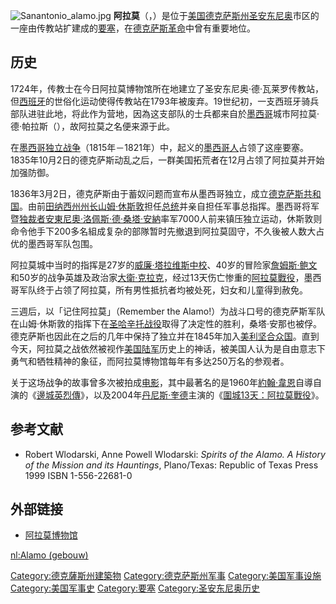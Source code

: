 {{noteTA
|G1=USState}}
[[File:Sanantonio_alamo.jpg|thumb]]
{{Location map
 |USA Texas
 |label=阿拉莫
 |lon_dir=W
 |lat_dir=N
 |lat_deg=29|lat_min=25|lat_sec=33
 |lon_deg=98|lon_min=29|lon_sec=10
 |position=right
 |width=200
 |float=right
 |caption=阿拉莫的位置
}}
'''阿拉莫'''（{{lang-en|'''Alamo Mission'''}}，{{lang-es|'''Mission San Antonio de Valero'''}}）是位于[[美国|美国]][[德克萨斯州|德克萨斯州]][[圣安东尼奥_(得克萨斯州)|圣安东尼奥]]市区的一座由传教站扩建成的[[要塞|要塞]]，在[[德克萨斯革命|德克萨斯革命]]中曾有重要地位。

== 历史 ==
1724年，传教士在今日阿拉莫博物馆所在地建立了圣安东尼奥·德·瓦莱罗传教站，但[[西班牙|西班牙]]的世俗化运动使得传教站在1793年被废弃。19世纪初，一支西班牙骑兵部队进驻此地，将此作为营地，因為这支部队的士兵都来自於[[墨西哥|墨西哥]]城市阿拉莫·德·帕拉斯（{{lang|es|Alamo de Parras}}），故阿拉莫之名便来源于此。

在[[墨西哥独立战争|墨西哥独立战争]]（1815年－1821年）中，起义的[[墨西哥人|墨西哥人]]占领了这座要塞。1835年10月2日的德克萨斯动乱之后，一群美国拓荒者在12月占领了阿拉莫并开始加强防御。

1836年3月2日，德克萨斯由于蓄奴问题而宣布从墨西哥独立，成立[[德克萨斯共和国|德克萨斯共和国]]。由前[[田纳西州|田纳西州]][[州长|州长]][[山姆·休斯敦|山姆·休斯敦]]担任[[总统|总统]]并亲自担任军事总指挥。墨西哥将军暨[[独裁者|独裁者]][[安東尼奧·洛佩斯·德·桑塔·安納|安東尼奧·洛佩斯·德·桑塔·安納]]率军7000人前来镇压独立运动，休斯敦则命令他手下200多名組成复杂的部隊暂时先撤退到阿拉莫固守，不久後被人数大占优的墨西哥军队包围。

阿拉莫城中当时的指挥是27岁的[[威廉·塔拉维斯|威廉·塔拉维斯]][[中校|中校]]、40岁的冒险家[[詹姆斯·鲍文|詹姆斯·鲍文]]和50岁的战争英雄及政治家[[大卫·克洛科特|大衛·克拉克]]，经过13天伤亡惨重的[[阿拉莫戰役|阿拉莫戰役]]，墨西哥军队终于占领了阿拉莫，所有男性抵抗者均被处死，妇女和儿童得到赦免。

三週后，以「记住阿拉莫」（Remember the Alamo!）为战斗口号的德克萨斯军队在山姆·休斯敦的指挥下在[[圣哈辛托战役|圣哈辛托战役]]取得了决定性的胜利，桑塔·安那也被俘。德克萨斯也因此在之后的几年中保持了独立并在1845年加入[[美利坚合众国|美利坚合众国]]。直到今天，阿拉莫之战依然被视作[[美国陆军|美国陆军]]历史上的神话，被美国人认为是自由意志下勇气和牺牲精神的象征，而阿拉莫博物馆每年有多达250万名的参观者。

关于这场战争的故事曾多次被拍成[[美國電影|电影]]，其中最著名的是1960年[[約翰·韋恩_(美國電影演員)|約翰·韋恩]]自導自演的《[[邊城英烈傳|邊城英烈傳]]》，以及2004年[[丹尼斯·奎德|丹尼斯·奎德]]主演的《[[圍城13天：阿拉莫戰役|圍城13天：阿拉莫戰役]]》。

== 参考文献 ==
*Robert Wlodarski, Anne Powell Wlodarski: ''Spirits of the Alamo. A History of the Mission and its Hauntings'', Plano/Texas: Republic of Texas Press 1999 ISBN 1-556-22681-0 

== 外部链接 ==
*[http://www.thealamo.org/ 阿拉莫博物馆] {{Wayback|url=http://www.thealamo.org/ |date=20060301001823 }}

[[Category:德克薩斯州建築物|Category:德克薩斯州建築物]]
[[Category:德克萨斯州军事|Category:德克萨斯州军事]]
[[Category:美国军事设施|Category:美国军事设施]]
[[Category:美国军事史|Category:美国军事史]]
[[Category:要塞|Category:要塞]]
[[Category:圣安东尼奥历史|Category:圣安东尼奥历史]]

[[nl:Alamo_(gebouw)|nl:Alamo (gebouw)]]